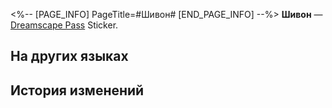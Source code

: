 <%-- [PAGE_INFO]
PageTitle=#Шивон#
[END_PAGE_INFO] --%>
{{Предмет Инфобокс
|id          = 225018
|Изображение = Dreamscape Pass Sticker Шивон.png
|Тип         = Dreamscape Pass Sticker
|Тип2        = Прах к праху, пепел к пеплу Stickers
|Инвентарь   = 
|Редкость    = 4
|Эффект      = 
|Описание    = Пронумерованные наклейки, используемые для украшения дневника сновидений. Бывают самыми разными.
|Источник1   = [[Открыто по умолчанию]]
}}
{{Описание|Если не видишь солнца над собой, опусти голову и выпей... Тебе станет лучше.}}
'''Шивон''' — [[Dreamscape Pass]] Sticker.

==На других языках==
{{На других языках
|en   = Siobhan
|zhs  = 舒翁
|zht  = 舒翁
|ja   = シヴォーン
|ko   = 시오반
|es   = Siobhan
|fr   = Siobhan
|ru   = Шивон
|th   = Siobhan
|vi   = Siobhan
|de   = Siobhan
|id   = Siobhan
|pt   = Siobhan
}}

==История изменений==
{{История изменений|3.5}}